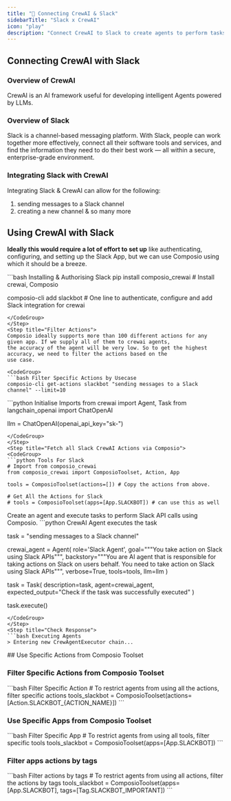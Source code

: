 ```yaml
---
title: "🚀 Connecting CrewAI & Slack"
sidebarTitle: "Slack x CrewAI"
icon: "play"
description: "Connect CrewAI to Slack to create agents to perform tasks using natural language"
---
```


## Connecting CrewAI with Slack

### Overview of CrewAI

CrewAI is an AI framework useful for developing intelligent Agents powered by LLMs.

### Overview of Slack

Slack is a channel-based messaging platform. With Slack, people can work together more effectively, connect all their software tools and services, and find the information they need to do their best work — all within a secure, enterprise-grade environment.

### Integrating Slack with CrewAI

Integrating Slack & CrewAI can allow for the following:

1. sending messages to a Slack channel
2. creating a new channel
& so many more

## Using CrewAI with Slack

<Steps>
<Step title="Setting Up the Environment">

**Ideally this would require a lot of effort to set up** like authenticating, configuring, and setting up the Slack App, but we can use Composio using which it should be a breeze.

<CodeGroup>
```bash Installing & Authorising Slack
pip install composio_crewai # Install crewai, Composio 

composio-cli add slackbot # One line to authenticate, configure and add Slack integration for crewai
```
</CodeGroup>
</Step>
<Step title="Filter Actions">
Composio ideally supports more than 100 different actions for any given app. If we supply all of them to crewai agents, 
the accuracy of the agent will be very low. So to get the highest accuracy, we need to filter the actions based on the 
use case.

<CodeGroup>
```bash Filter Specific Actions by Usecase
composio-cli get-actions slackbot "sending messages to a Slack channel" --limit=10
```
</CodeGroup>

</Step>
<Step title="Import Base Packages">

<CodeGroup>
```python Initialise Imports
from crewai import Agent, Task
from langchain_openai import ChatOpenAI

llm = ChatOpenAI(openai_api_key="sk-<OPENAI KEY>")
```
</CodeGroup>
</Step>
<Step title="Fetch all Slack CrewAI Actions via Composio">
<CodeGroup>
```python Tools For Slack
# Import from composio_crewai
from composio_crewai import ComposioToolset, Action, App

tools = ComposioToolset(actions=[]) # Copy the actions from above. 

# Get All the Actions for Slack
# tools = ComposioToolset(apps=[App.SLACKBOT]) # can use this as well
```
</CodeGroup>
</Step>
<Step title="Execute the Agent">
Create an agent and execute tasks to perform Slack API calls using Composio. 
<CodeGroup>
```python CrewAI Agent executes the task

task = "sending messages to a Slack channel"

crewai_agent = Agent(
    role='Slack Agent',
    goal="""You take action on Slack using Slack APIs""",
    backstory="""You are AI agent that is responsible for taking actions on Slack on users behalf. You need to take action on Slack using Slack APIs""",
    verbose=True,
    tools=tools,
    llm=llm
)

task = Task(
    description=task,
    agent=crewai_agent,
    expected_output="Check if the task was successfully executed"
)

task.execute()
```
</CodeGroup>
</Step>
<Step title="Check Response">
```bash Executing Agents
> Entering new CrewAgentExecutor chain...
```
</Step>
</Steps>
## Use Specific Actions from Composio Toolset

### Filter Specific Actions from Composio Toolset

<CodeGroup>
```bash Filter Specific Action
# To restrict agents from using all the actions, filter specific actions
tools_slackbot = ComposioToolset(actions=[Action.SLACKBOT_{ACTION_NAME}])
```
</CodeGroup>

### Use Specific Apps from Composio Toolset
<CodeGroup>
```bash Filter Specific App
# To restrict agents from using all tools, filter specific tools
tools_slackbot = ComposioToolset(apps=[App.SLACKBOT])
```
</CodeGroup>

### Filter apps actions by tags 
<CodeGroup>
```bash Filter actions by tags
# To restrict agents from using all actions, filter the actions by tags
tools_slackbot = ComposioToolset(apps=[App.SLACKBOT], tags=[Tag.SLACKBOT_IMPORTANT])
```
</CodeGroup>